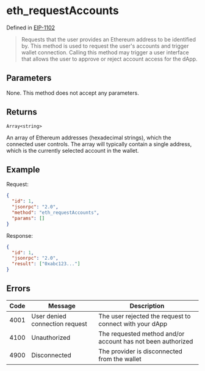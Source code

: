 # eth_requestAccounts

Defined in [EIP-1102](https://eips.ethereum.org/EIPS/eip-1102)

> Requests that the user provides an Ethereum address to be identified by. This method is used to request the user's accounts and trigger wallet connection. Calling this method may trigger a user interface that allows the user to approve or reject account access for the dApp.

## Parameters

None. This method does not accept any parameters.

## Returns

`Array<string>`

An array of Ethereum addresses (hexadecimal strings), which the connected user controls. The array will typically contain a single address, which is the currently selected account in the wallet.

## Example

Request:

```json
{
  "id": 1,
  "jsonrpc": "2.0",
  "method": "eth_requestAccounts",
  "params": []
}
```

Response:

```json
{
  "id": 1,
  "jsonrpc": "2.0",
  "result": ["0xabc123..."]
}
```

## Errors

| Code | Message                        | Description                                                 |
| ---- | ------------------------------ | ----------------------------------------------------------- |
| 4001 | User denied connection request | The user rejected the request to connect with your dApp     |
| 4100 | Unauthorized                   | The requested method and/or account has not been authorized |
| 4900 | Disconnected                   | The provider is disconnected from the wallet                |
